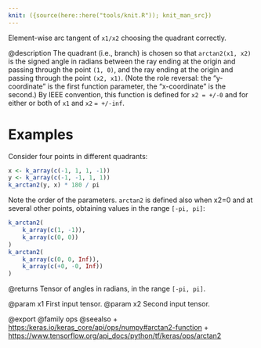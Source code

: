 ```yaml
---
knit: ({source(here::here("tools/knit.R")); knit_man_src})
---
```

Element-wise arc tangent of `x1/x2` choosing the quadrant correctly.

@description
The quadrant (i.e., branch) is chosen so that `arctan2(x1, x2)` is the
signed angle in radians between the ray ending at the origin and passing
through the point `(1, 0)`, and the ray ending at the origin and passing
through the point `(x2, x1)`. (Note the role reversal: the "y-coordinate"
is the first function parameter, the "x-coordinate" is the second.) By IEEE
convention, this function is defined for `x2 = +/-0` and for either or both
of `x1` and `x2` `= +/-inf`.

# Examples
Consider four points in different quadrants:
```r
x <- k_array(c(-1, 1, 1, -1))
y <- k_array(c(-1, -1, 1, 1))
k_arctan2(y, x) * 180 / pi
```

Note the order of the parameters. `arctan2` is defined also when x2=0 and
at several other points, obtaining values in the range `[-pi, pi]`:
```r
k_arctan2(
    k_array(c(1, -1)),
    k_array(c(0, 0))
)
k_arctan2(
    k_array(c(0, 0, Inf)),
    k_array(c(+0, -0, Inf))
)
```

@returns
Tensor of angles in radians, in the range `[-pi, pi]`.

@param x1 First input tensor.
@param x2 Second input tensor.

@export
@family ops
@seealso
+ <https:/keras.io/keras_core/api/ops/numpy#arctan2-function>
+ <https://www.tensorflow.org/api_docs/python/tf/keras/ops/arctan2>
